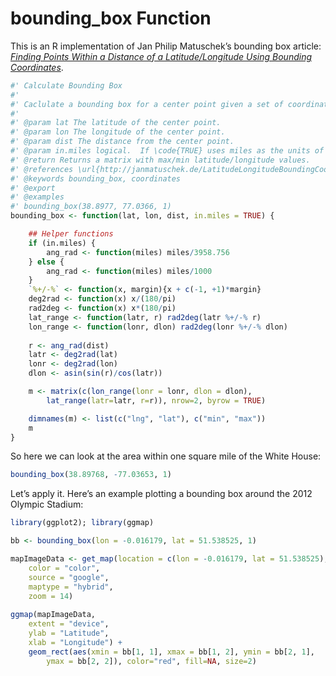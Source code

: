 # bounding_box Function

This is an R implementation of Jan Philip Matuschek's bounding box article: [*Finding Points Within a Distance of a Latitude/Longitude Using Bounding Coordinates*](http://janmatuschek.de/LatitudeLongitudeBoundingCoordinates).

```r
#' Calculate Bounding Box
#' 
#' Caclulate a bounding box for a center point given a set of coordinates.
#' 
#' @param lat The latitude of the center point.
#' @param lon The longitude of the center point.
#' @param dist The distance from the center point.  
#' @param in.miles logical.  If \code{TRUE} uses miles as the units of \code{dist}.  If \code{FALSE} uses kilometers.
#' @return Returns a matrix with max/min latitude/longitude values.
#' @references \url{http://janmatuschek.de/LatitudeLongitudeBoundingCoordinates}
#' @keywords bounding_box, coordinates
#' @export
#' @examples
#' bounding_box(38.8977, 77.0366, 1)
bounding_box <- function(lat, lon, dist, in.miles = TRUE) {

    ## Helper functions
    if (in.miles) {
        ang_rad <- function(miles) miles/3958.756
    } else {
        ang_rad <- function(miles) miles/1000
    }
    `%+/-%` <- function(x, margin){x + c(-1, +1)*margin}
    deg2rad <- function(x) x/(180/pi)
    rad2deg <- function(x) x*(180/pi)
    lat_range <- function(latr, r) rad2deg(latr %+/-% r)
    lon_range <- function(lonr, dlon) rad2deg(lonr %+/-% dlon)
       
    r <- ang_rad(dist)
    latr <- deg2rad(lat)
    lonr <- deg2rad(lon)
    dlon <- asin(sin(r)/cos(latr))

    m <- matrix(c(lon_range(lonr = lonr, dlon = dlon), 
        lat_range(latr=latr, r=r)), nrow=2, byrow = TRUE)

    dimnames(m) <- list(c("lng", "lat"), c("min", "max"))
    m
}
```

So here we can look at the area within one square mile of the White House:

```r
bounding_box(38.89768, -77.03653, 1)
```

Let's apply it.  Here's an example plotting a bounding box around the 2012 Olympic Stadium:

```r
library(ggplot2); library(ggmap)

bb <- bounding_box(lon = -0.016179, lat = 51.538525, 1)

mapImageData <- get_map(location = c(lon = -0.016179, lat = 51.538525),
    color = "color",
    source = "google",
    maptype = "hybrid",
    zoom = 14)
 
ggmap(mapImageData,
    extent = "device",
    ylab = "Latitude",
    xlab = "Longitude") + 
	geom_rect(aes(xmin = bb[1, 1], xmax = bb[1, 2], ymin = bb[2, 1], 
 		ymax = bb[2, 2]), color="red", fill=NA, size=2) 

```


